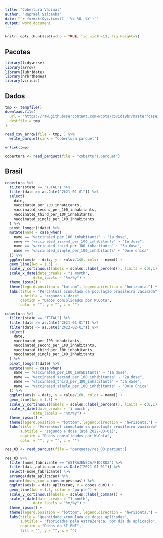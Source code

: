 ```yaml
---
title: "Cobertura Vacinal"
author: "Raphael Saldanha"
date: "`r format(Sys.time(), '%d %B, %Y')`"
output: word_document
---
```


```r
knitr::opts_chunk$set(echo = TRUE, fig.width=12, fig.height=8)
```

## Pacotes

```r
library(tidyverse)
library(arrow)
library(lubridate)
library(hrbrthemes)
library(viridis)
```

## Dados

```r
tmp <- tempfile()
download.file(
  url = "https://raw.githubusercontent.com/wcota/covid19br/master/cases-brazil-states.csv", 
  destfile = tmp
)

read_csv_arrow(file = tmp, ) %>%
  write_parquet(sink = "cobertura.parquet")

unlink(tmp)

cobertura <- read_parquet(file = "cobertura.parquet")
```

## Brasil

```r
cobertura %>%
  filter(state == "TOTAL") %>%
  filter(date >= as.Date("2021-01-01")) %>%
  select(
    date, 
    vaccinated_per_100_inhabitants, 
    vaccinated_second_per_100_inhabitants, 
    vaccinated_third_per_100_inhabitants, 
    vaccinated_single_per_100_inhabitants
  ) %>%
  pivot_longer(!date) %>%
  mutate(name = case_when(
    name == "vaccinated_per_100_inhabitants" ~ "1a dose",
    name == "vaccinated_second_per_100_inhabitants" ~ "2a dose",
    name == "vaccinated_third_per_100_inhabitants" ~ "3a dose",
    name == "vaccinated_single_per_100_inhabitants" ~ "Dose única"
  )) %>%  
  ggplot(aes(x = date, y = value/100, color = name)) +
  geom_line(lwd = 1.3) +
  scale_y_continuous(labels = scales::label_percent(), limits = c(0,1)) +
  scale_x_date(date_breaks = "1 month",
             date_labels = "%m/%y") +
  theme_ipsum() +
  theme(legend.position = "bottom", legend.direction = "horizontal") +
  labs(title = "Percentual acumulado da população brasileira vacinada",
       subtitle = "segundo a dose", 
       caption = "Dados consolidados por W.Cota",
       color = "", y = "", x = "")
```


```r
cobertura %>%
  filter(state == "TOTAL") %>%
  filter(date >= as.Date("2021-01-01")) %>%
  filter(date <= as.Date("2022-02-01")) %>%
  select(
    date, 
    vaccinated_per_100_inhabitants, 
    vaccinated_second_per_100_inhabitants, 
    vaccinated_third_per_100_inhabitants, 
    vaccinated_single_per_100_inhabitants
  ) %>%
  pivot_longer(!date) %>%
  mutate(name = case_when(
    name == "vaccinated_per_100_inhabitants" ~ "1a dose",
    name == "vaccinated_second_per_100_inhabitants" ~ "2a dose",
    name == "vaccinated_third_per_100_inhabitants" ~ "3a dose",
    name == "vaccinated_single_per_100_inhabitants" ~ "Dose única"
  )) %>%
  ggplot(aes(x = date, y = value/100, color = name)) +
  geom_line(lwd = 1.3) +
  scale_y_continuous(labels = scales::label_percent(), limits = c(0,1)) +
  scale_x_date(date_breaks = "1 month",
             date_labels = "%m/%y") +
  theme_ipsum() +
  theme(legend.position = "bottom", legend.direction = "horizontal") +
  labs(title = "Percentual acumulado da população brasileira vacinada",
       subtitle = "segundo a dose (até 2022-03-01)", 
       caption = "Dados consolidados por W.Cota",
       color = "", y = "", x = "")
```



```r
res_03 <- read_parquet(file = "parquets/res_03.parquet")

res_03 %>%
  filter(nome_fabricante == "ASTRAZENECA/FIOCRUZ") %>%
  filter(data_aplicacao >= as.Date("2021-01-01")) %>%
  select(-nome_fabricante) %>%
  arrange(data_aplicacao) %>%
  mutate(doses_cum = cumsum(pessoas)) %>%
  ggplot(aes(x = data_aplicacao, y = doses_cum)) +
  geom_line(lwd = 1.3, color = "purple") +
  scale_y_continuous(labels = scales::label_comma()) +
  scale_x_date(date_breaks = "1 month",
             date_labels = "%m/%y") +
  theme_ipsum() +
  theme(legend.position = "bottom", legend.direction = "horizontal") +
  labs(title = "Quantidade acumulada de doses aplicadas",
       subtitle = "fabricadas pela AstraZeneca, por dia da aplicação", 
       caption = "Dados do SI-PNI",
       fill = "", y = "", x = "")
```



